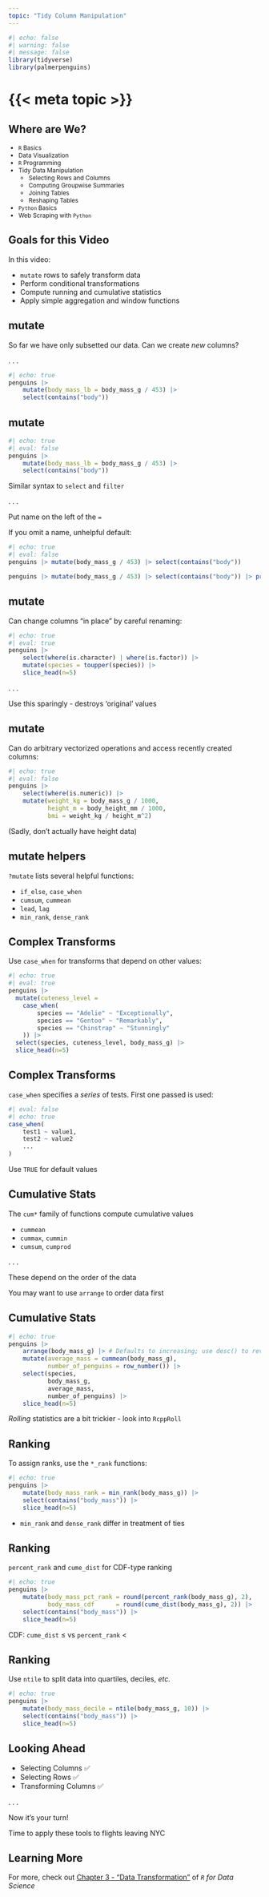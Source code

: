```yaml
---
topic: "Tidy Column Manipulation"
---
```


```r
#| echo: false
#| warning: false
#| message: false
library(tidyverse)
library(palmerpenguins)
```

# {{< meta topic >}}

## Where are We?

::: {style="font-size: 85%;"}
- `R` Basics
- Data Visualization
- `R` Programming
- [Tidy Data Manipulation]{color="blue"}
  - [Selecting Rows and Columns]{color="blue"}
  - Computing Groupwise Summaries
  - Joining Tables
  - Reshaping Tables
- `Python` Basics
- Web Scraping with `Python`

:::


## Goals for this Video

In this video: 

::: incremental

- `mutate` rows to safely transform data
- Perform conditional transformations
- Compute running and cumulative statistics
- Apply simple aggregation and window functions

:::


## mutate

So far we have only subsetted our data. Can we create _new_ columns? 

. . . 

```r
#| echo: true
penguins |> 
    mutate(body_mass_lb = body_mass_g / 453) |>
    select(contains("body"))
```

## mutate

```r
#| echo: true
#| eval: false
penguins |> 
    mutate(body_mass_lb = body_mass_g / 453) |>
    select(contains("body"))
```

Similar syntax to `select` and `filter`

. . . 

Put name on the left of the `=`

If you omit a name, unhelpful default: 

```r
#| echo: true
#| eval: false
penguins |> mutate(body_mass_g / 453) |> select(contains("body"))
```

```r
penguins |> mutate(body_mass_g / 453) |> select(contains("body")) |> print(n=3)
```

## mutate

Can change columns "in place" by careful renaming: 

```r
#| echo: true
#| eval: true
penguins |> 
    select(where(is.character) | where(is.factor)) |>
    mutate(species = toupper(species)) |>
    slice_head(n=5)
```

. . . 

Use this sparingly - destroys 'original' values


## mutate

Can do arbitrary vectorized operations and access recently
created columns:

```r
#| echo: true
#| eval: false
penguins |> 
    select(where(is.numeric)) |>
    mutate(weight_kg = body_mass_g / 1000,
           height_m = body_height_mm / 1000, 
           bmi = weight_kg / height_m^2)
```

(Sadly, don't actually have height data)

## mutate helpers

`?mutate` lists several helpful functions: 

- `if_else`, `case_when`
- `cumsum`, `cummean`
- `lead`, `lag`
- `min_rank`, `dense_rank`

## Complex Transforms

Use `case_when` for transforms that depend on other values:

```r
#| echo: true
#| eval: true
penguins |>
  mutate(cuteness_level = 
    case_when(
        species == "Adelie" ~ "Exceptionally", 
        species == "Gentoo" ~ "Remarkably",
        species == "Chinstrap" ~ "Stunningly"
    )) |>
  select(species, cuteness_level, body_mass_g) |> 
  slice_head(n=5)
```


## Complex Transforms

`case_when` specifies a _series_ of tests. First one passed is used: 

```r
#| eval: false
#| echo: true
case_when(
    test1 ~ value1, 
    test2 ~ value2
    ...
)
```

Use `TRUE` for default values

## Cumulative Stats

The `cum*` family of functions compute cumulative values

- `cummean`
- `cummax`, `cummin`
- `cumsum`, `cumprod`

. . . 

These depend on the order of the data

You may want to use `arrange` to order data first


## Cumulative Stats

```r
#| echo: true
penguins |>
    arrange(body_mass_g) |> # Defaults to increasing; use desc() to reverse
    mutate(average_mass = cummean(body_mass_g), 
           number_of_penguins = row_number()) |>
    select(species, 
           body_mass_g,
           average_mass,  
           number_of_penguins) |>
    slice_head(n=5)
```

_Rolling_ statistics are a bit trickier - look into `RcppRoll`

## Ranking

To assign ranks, use the `*_rank` functions: 

```r
#| echo: true
penguins |>
    mutate(body_mass_rank = min_rank(body_mass_g)) |>
    select(contains("body_mass")) |>
    slice_head(n=5)
```

- `min_rank` and `dense_rank` differ in treatment of ties

## Ranking

`percent_rank` and `cume_dist` for CDF-type ranking

```r
#| echo: true
penguins |>
    mutate(body_mass_pct_rank = round(percent_rank(body_mass_g), 2),
           body_mass_cdf      = round(cume_dist(body_mass_g), 2)) |>
    select(contains("body_mass")) |>
    slice_head(n=5)
```

CDF: `cume_dist` $\leq$  vs `percent_rank` $<$

## Ranking

Use `ntile` to split data into quartiles, deciles, *etc.*

```r
#| echo: true
penguins |>
    mutate(body_mass_decile = ntile(body_mass_g, 10)) |>
    select(contains("body_mass")) |>
    slice_head(n=5)
```

## Looking Ahead

- Selecting Columns ✅ 
- Selecting Rows ✅ 
- Transforming Columns ✅ 

. . . 

Now it's your turn!

Time to apply these tools to flights leaving NYC

## Learning More

For more, check out 
[Chapter 3 - "Data Transformation"](https://r4ds.hadley.nz/data-transform#sec-mutate) 
of *`R` for Data Science*


